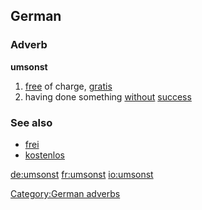 ==German==

===Adverb===
'''umsonst'''

# [[free]] of charge, [[gratis]]
# having done something [[without]] [[success]]

===See also===
*[[frei]]
*[[kostenlos]]

[[Category:German adverbs]]

[[de:umsonst]]
[[fr:umsonst]]
[[io:umsonst]]